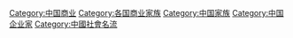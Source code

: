 [[Category:中国商业|Category:中国商业]]
[[Category:各国商业家族|Category:各国商业家族]]
[[Category:中国家族|Category:中国家族]]
[[Category:中国企业家|Category:中国企业家]]
[[Category:中國社會名流|Category:中國社會名流]]